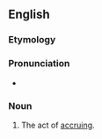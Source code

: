 ==English==

===Etymology===
{{suffix|en|accrue|ment}}

===Pronunciation===
* {{a|US}} {{IPA|en|/ə.ˈkɹu.mənt/}}

===Noun===
{{en-noun}}

# The act of [[accrue|accruing]].